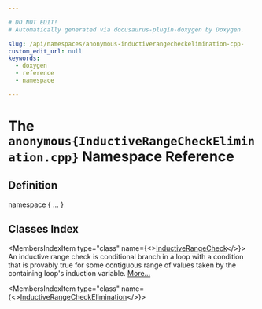 ```yaml
---

# DO NOT EDIT!
# Automatically generated via docusaurus-plugin-doxygen by Doxygen.

slug: /api/namespaces/anonymous-inductiverangecheckelimination-cpp-
custom_edit_url: null
keywords:
  - doxygen
  - reference
  - namespace

---
```





# The `anonymous{InductiveRangeCheckElimination.cpp}` Namespace Reference

<DoxygenPage pluginConfig={pluginConfig}>



## Definition

<CodeBlock>namespace &#123; ... &#125;</CodeBlock>

## Classes Index

<MembersIndex>

<MembersIndexItem
  type="class"
  name={<><a href="/docs/api/classes/anonymous-namespace-inductiverangecheckelimination-cpp-/inductiverangecheck">InductiveRangeCheck</a></>}>
An inductive range check is conditional branch in a loop with a condition that is provably true for some contiguous range of values taken by the containing loop&#39;s induction variable. <a href="/docs/api/classes/anonymous-namespace-inductiverangecheckelimination-cpp-/inductiverangecheck/#details">More...</a>
</MembersIndexItem>

<MembersIndexItem
  type="class"
  name={<><a href="/docs/api/classes/anonymous-namespace-inductiverangecheckelimination-cpp-/inductiverangecheckelimination">InductiveRangeCheckElimination</a></>}>
</MembersIndexItem>

</MembersIndex>


</DoxygenPage>
